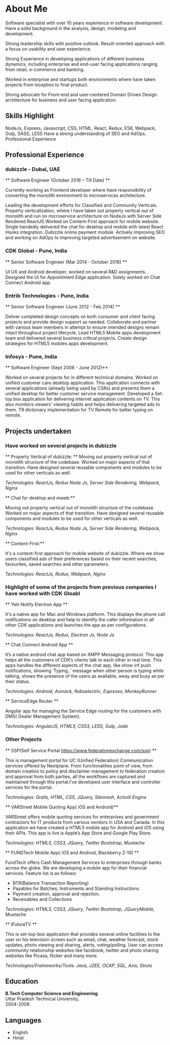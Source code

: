 
<div className={styles.Document}>

# About Me

Software specialist with over 10 years experience in software development. Have a solid background in the analysis, design, modeling and development.

Strong leadership skills with positive outlook. Result-oriented approach with a focus on usability and user experience.

Strong Experience in developing applications of different business dynamics, including enterprise and end-user facing applications ranging from retail, e-commerce and banking. 

Worked in enterprise and startups both environments where have taken projects from inception to final product. 

Strong advocate for Front-end and user-centered Domain Driven Design architecture for business and user facing application. 

## Skills Highlight
NodeJs, Express, Javascript, CSS, HTML, React, Redux, ES6, Webpack, Gulp, SASS, LESS
Have a strong understanding of SEO and AdOps.
Professional Experience

## Professional Experience

### dubizzle  - Dubai, UAE
** Software Engineer (October  2016 – Till Date) **

Currently working as Frontend developer where have responsibility of converting the monolith environment to microservices architecture. 

Leading the development efforts for Classified and Community Verticals.
Property verticalization, where I have taken out property vertical out of monolith and run on microservice architecture on NodeJs with Server Side Rendered ReactJS
Worked on Content-First approach for mobile website.
Single handedly delivered the chat for desktop and mobile with latest React Hooks integration.
Dubizzle online payment module.
Actively improving SEO and working on AdOps to improving targeted advertisement on website.

### CDK Global - Pune, India
** Senior Software Engineer  (Mar 2014 - October  2016) **

UI UX and Android developer, worked on several R&D assignments.
Designed the UI for Appointment Edge application.
Solely worked on Chat Connect Android app.

### Entrib Technologies - Pune, India
** Senior Software Engineer  (June 2012 - Feb  2014) **

Deliver completed design concepts on both consumer and client facing projects and provide
design support as needed.
Collaborate and partner with various team members in attempt to ensure intended
designs remain intact throughout project lifecycle.
Lead HTML5 Mobile apps development team and delivered several business critical projects.
Create design strategies for HTML5 mobiles apps development.

### Infosys - Pune, India
** Software Engineer  (Sept 2008 - June 2012)** 

Worked on several projects for in different technical domains.
Worked on unified customer care desktop application. This application connects with several
applications (already being used by CSRs) and presents them a unified desktop for better
customer service management.
Developed a Set-top box application for delivering internet application contents on TV. This also
monitors viewers’ viewing habits and helps delivering targeted ads to them.
T9 dictionary implementation for TV Remote for better typing on remote.

## Projects undertaken

### Have worked on several projects in dubizzle

** Property Vertical of dubizzle: ** Moving out property vertical out of monolith structure of the codebase. Worked on major aspects of that transition. Have designed several reusable components and modules to be used for other verticals as well.

_Technologies:  ReactJs, Redux Node Js, Server Side Rendering, Webpack, Nginx_

** Chat for desktop and mweb:**

Moving out property vertical out of monolith structure of the codebase. Worked on major aspects of that transition. Have designed several reusable components and modules to be used for other verticals as well.

_Technologies:  ReactJs, Redux Node Js, Server Side Rendering, Webpack, Nginx_

** Content-First:**

It's a content-first approach for mobile website of dubizzle. Where we show users classified ads of their preferences based on their recent searches, favourites, saved searches and other parameters.

_Technologies:  ReactJs, Redux, Webpack, Nginx_

### Highlight of some of the projects from previous companies I have worked with CDK Gloabl

** Yeti-Notify Electron App **

It's a native app for Mac and Windows platform. This displays the phone call notifications on desktop and help to identify the caller information in all other CDK applications and launches the app as per configurations.

_Technologies:  ReactJs, Redux, Electron Js, Node Js_

** Chat Connect Android App **

It’s a native android chat app based on XMPP Messaging protocol. This app helps all the customers of CDK’s clients talk to each other in real time. This apps handles the different aspects of the chat app, like show inf push notifications, showing ‘Typing..’ message when other person is typing while talking, shows the presence of the users as available, away and busy as per their status.

_Technologies: Android, Asmack, Roboelectric, Espresso, MonkeyRunner_


** ServiceEdge Router **

Angular app for managing the Service Edge routing for the customers with DMS( Dealer Management System).

_Technologies: AngularJS, HTML5, CSS3, LESS, Gulp, Jade_


### Other Projects

** SSP(Self Service Portal https://www.federationexchange.com/ssp) **

This is management portal for UC (Unified Federation) Communication services offered by Nextplane. From functionalities point of view, from domain creation to policy and disclaimer management to federation creation and approval from both parties, all the workflows are captured and maintained through this portal.I’ve developed user interface and controller services for the portal.

_Technologies: Grails, HTML, CSS, JQuery, Sitemesh, Activiti Engine_

** VARStreet Mobile Quoting App( iOS and Android)**

VARStreet offers mobile quoting services for enterprises and government contractors for IT products from various vendors in USA and Canada. In this application we have created a HTML5 mobile app for Android and iOS using their APIs. This app is live is Apple’s App Store and Google Play Store.

_Technologies: HTML5, CSS3, JQuery, Twitter Bootstrap, Mustache_


** FUNDTech Mobile App( iOS and Android, Blackberry Z-10) **

FundTech offers Cash Management Services to enterprises through banks across the globe. We are developing a mobile app for their financial services. Feature list is as follows:
- BTR(Balance Transaction Reporting)
- Payables for Batches, Instruments and Standing Instructions
- Payment creation, approval and rejection.
- Receivables and Collections

_Technologies: HTML5, CSS3, JQuery, Twitter Bootstrap, JQueryMobile, Mustache_

** iFutureTV **

This is set-top-box application that provides several online facilities to the user on his television screen such as email, chat, weather forecast, stock updates, photo viewing and sharing, alerts, voting/polling. User can access community relationship websites like facebook, twitter and photo sharing websites like Picasa, flicker and many more.

_Technologies/Frameworks/Tools: Java, J2EE, OCAP, SQL, Axis, Struts_

## Education
**B.Tech Computer Science and Engineering**  
Uttar Pradesh Technical University,  
2004-2008  

## Languages
- English
- Hindi

</div>